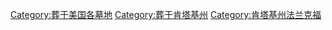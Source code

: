 [[Category:葬于美国各墓地|Category:葬于美国各墓地]]
[[Category:葬于肯塔基州|Category:葬于肯塔基州]]
[[Category:肯塔基州法兰克福|Category:肯塔基州法兰克福]]